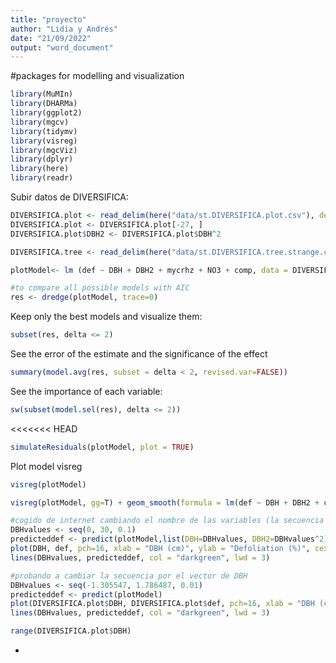 ```yaml
---
title: "proyecto"
author: "Lidia y Andrés"
date: "21/09/2022"
output: "word_document"
---
```

#packages for modelling and visualization
```r
library(MuMIn)
library(DHARMa)
library(ggplot2)
library(mgcv) 
library(tidymv) 
library(visreg) 
library(mgcViz) 
library(dplyr)
library(here)
library(readr)

```

Subir datos de DIVERSIFICA:

```r

DIVERSIFICA.plot <- read_delim(here("data/st.DIVERSIFICA.plot.csv"), delim = ";")
DIVERSIFICA.plot <- DIVERSIFICA.plot[-27, ]
DIVERSIFICA.plot$DBH2 <- DIVERSIFICA.plot$DBH^2

DIVERSIFICA.tree <- read_delim(here("data/st.DIVERSIFICA.tree.strange.csv"), delim = ";")
```

```r

plotModel<- lm (def ~ DBH + DBH2 + mycrhz + NO3 + comp, data = DIVERSIFICA.plot, na.action = na.fail)

#to compare all possible models with AIC
res <- dredge(plotModel, trace=0)

```

Keep only the best models and visualize them:

```r
subset(res, delta <= 2)

```

See the error of the estimate and the significance of the effect

```r

summary(model.avg(res, subset = delta < 2, revised.var=FALSE))

```

See the importance of each variable:

```r

sw(subset(model.sel(res), delta <= 2))

```

<<<<<<< HEAD

```r

simulateResiduals(plotModel, plot = TRUE)

```

Plot model visreg

```r
visreg(plotModel)
```
```r
visreg(plotModel, gg=T) + geom_smooth(formula = lm(def ~ DBH + DBH2 + comp + mycrhz), data = DIVERSIFICA.plot)

#cogido de internet cambiando el nombre de las variables (la secuencia de valores de DBH no tiene sentido, le pongo numeros con sentido)
DBHvalues <- seq(0, 30, 0.1)
predicteddef <- predict(plotModel,list(DBH=DBHvalues, DBH2=DBHvalues^2))
plot(DBH, def, pch=16, xlab = "DBH (cm)", ylab = "Defoliation (%)", cex.lab = 1.3, col = "blue")
lines(DBHvalues, predicteddef, col = "darkgreen", lwd = 3)

#probando a cambiar la secuencia por el vector de DBH
DBHvalues <- seq(-1.305547, 1.786487, 0.01)
predicteddef <- predict(plotModel)
plot(DIVERSIFICA.plot$DBH, DIVERSIFICA.plot$def, pch=16, xlab = "DBH (cm)", ylab = "Defoliation (%)", cex.lab = 1.3, col = "blue")
lines(DBHvalues, predicteddef, col = "darkgreen", lwd = 3)

range(DIVERSIFICA.plot$DBH)
```

-   
